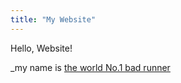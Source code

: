 ```yaml
---
title: "My Website"
---
```


Hello, Website!

_my name is  [the world No.1 bad runner](https://www.amihaiemil.com/2017/11/29/invest-in-a-github-organization.html)






